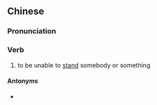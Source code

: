 {{also|顶唔顺}}
==Chinese==
{{zh-forms|s=顶唔顺}}

===Pronunciation===
{{zh-pron
|c=ding2 m4 seon6
|cat=v
}}

===Verb===
{{zh-verb}}

# {{lb|zh|Cantonese}} to be unable to [[stand]] somebody or something
#: {{zh-x|今日 咁 熱，我 認{jing6-2}真 '''頂{ding2}唔順''' 喇！|Today's so hot. I seriously '''can't stand''' it!|C}}
#: {{zh-x|我 真係 '''@頂{ding2}''' 佢 '''@唔順''' 喇！|I really '''can't stand''' him!|C}}

====Antonyms====
* {{zh-l|頂得順}}